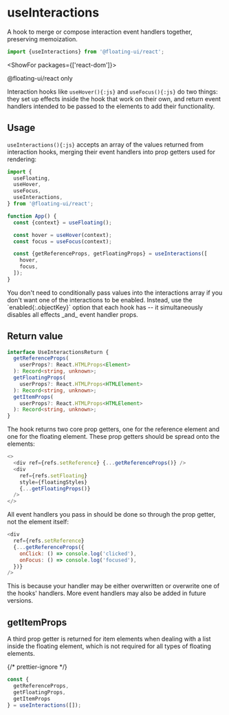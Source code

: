 <PageCard>

# useInteractions

A hook to merge or compose interaction event handlers together,
preserving memoization.

```js
import {useInteractions} from '@floating-ui/react';
```

<ShowFor packages={['react-dom']}>

<PackageLimited>@floating-ui/react only</PackageLimited>

</ShowFor>

</PageCard>

Interaction hooks like `useHover(){:js}` and `useFocus(){:js}` do
two things: they set up effects inside the hook that work on
their own, and return event handlers intended to be passed to the
elements to add their functionality.

## Usage

`useInteractions(){:js}` accepts an array of the values returned
from interaction hooks, merging their event handlers into prop
getters used for rendering:

```js /hover/ /focus/
import {
  useFloating,
  useHover,
  useFocus,
  useInteractions,
} from '@floating-ui/react';

function App() {
  const {context} = useFloating();

  const hover = useHover(context);
  const focus = useFocus(context);

  const {getReferenceProps, getFloatingProps} = useInteractions([
    hover,
    focus,
  ]);
}
```

<Notice>
  You don't need to conditionally pass values into the interactions array if
  you don't want one of the interactions to be enabled.
  Instead, use the `enabled{:.objectKey}` option that each hook has -- 
  it simultaneously disables all effects _and_ event handler props.
</Notice>

## Return value

```ts
interface UseInteractionsReturn {
  getReferenceProps(
    userProps?: React.HTMLProps<Element>
  ): Record<string, unknown>;
  getFloatingProps(
    userProps?: React.HTMLProps<HTMLElement>
  ): Record<string, unknown>;
  getItemProps(
    userProps?: React.HTMLProps<HTMLElement>
  ): Record<string, unknown>;
}
```

The hook returns two core prop getters, one for the reference
element and one for the floating element. These prop getters
should be spread onto the elements:

```js
<>
  <div ref={refs.setReference} {...getReferenceProps()} />
  <div
    ref={refs.setFloating}
    style={floatingStyles}
    {...getFloatingProps()}
  />
</>
```

All event handlers you pass in should be done so through the prop
getter, not the element itself:

```js
<div
  ref={refs.setReference}
  {...getReferenceProps({
    onClick: () => console.log('clicked'),
    onFocus: () => console.log('focused'),
  })}
/>
```

This is because your handler may be either overwritten or
overwrite one of the hooks' handlers. More event handlers may
also be added in future versions.

## getItemProps

A third prop getter is returned for item elements when dealing
with a list inside the floating element, which is not required
for all types of floating elements.

{/* prettier-ignore */}
```js /getItemProps/
const {
  getReferenceProps, 
  getFloatingProps, 
  getItemProps
} = useInteractions([]);
```
